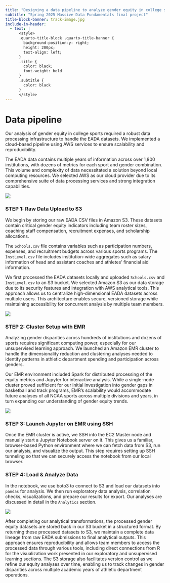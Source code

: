 ```yaml
---
title: "Designing a data pipeline to analyze gender equity in college sports"
subtitle: "Spring 2025 Massive Data Fundamentals final project"
title-block-banner: track-image.jpg
include-in-header:
  - text: |
      <style>
      .quarto-title-block .quarto-title-banner {
        background-position-y: right;
        height: 200px;
        text-align: left;
      }
      .title {
        color: black;
        font-weight: bold
      }
      .subtitle {
        color: black
      }
      </style>
---
```


# Data pipeline

Our analysis of gender equity in college sports required a robust data processing infrastructure to handle the EADA datasets. We implemented a cloud-based pipeline using AWS services to ensure scalability and reproducibility.

The EADA data contains multiple years of information across over 1,800 institutions, with dozens of metrics for each sport and gender combination. This volume and complexity of data necessitated a solution beyond local computing resources. We selected AWS as our cloud provider due to its comprehensive suite of data processing services and strong integration capabilities.

![](04_FinalReport/_images/pipeline.png)

### STEP 1: Raw Data Upload to S3

We begin by storing our raw EADA CSV files in Amazon S3. These datasets contain critical gender equity indicators including team roster sizes, coaching staff compensation, recruitment expenses, and scholarship allocations.

The `Schools.csv` file contains variables such as participation numbers, expenses, and recruitment budgets across various sports programs. The `InstLevel.csv` file includes institution-wide aggregates such as salary information of head and assistant coaches and athletes’ financial aid information. 

We first processed the EADA datasets locally and uploaded `Schools.csv` and `InstLevel.csv` to an S3 bucket. We selected Amazon S3 as our data storage due to its security features and integration with AWS analytical tools. This approach allows us to centralize high-dimensional EADA datasets across multiple users. This architecture enables secure, versioned storage while maintaining accessibility for concurrent analysis by multiple team members. 

![](04_FinalReport/_images/s3.png)

### STEP 2: Cluster Setup with EMR

Analyzing gender disparities across hundreds of institutions and dozens of sports requires significant computing power, especially for our unsupervised learning approach. We launched an Amazon EMR cluster to handle the dimensionality reduction and clustering analyses needed to identify patterns in athletic department spending and participation across genders.

Our EMR environment included Spark for distributed processing of the equity metrics and Jupyter for interactive analysis. While a single-node cluster proved sufficient for our initial investigation into gender gaps in basketball and track programs, EMR's scalability would accommodate future analyses of all NCAA sports across multiple divisions and years, in turn expanding our understanding of gender equity trends.

![](04_FinalReport/_images/emr_cluster.png)

### STEP 3: Launch Jupyter on EMR using SSH

Once the EMR cluster is active, we SSH into the EC2 Master node and manually start a Jupyter Notebook server on it.
This gives us a familiar, browser-based Python environment where we can fetch data from S3, run our analysis, and visualize the output. This step requires setting up SSH tunneling so that we can securely access the notebook from our local browser.

### STEP 4: Load & Analyze Data

In the notebook, we use boto3 to connect to S3 and load our datasets into `pandas` for analysis. We then run exploratory data analysis, correlation checks, visualizations, and prepare our results for export. Our analyses are discussed in detail in the `Analytics` section.

![](04_FinalReport/_images/s3results.png)

After completing our analytical transformations, the processed gender equity datasets are stored back in our S3 bucket in a structured format.  By returning these processed datasets to S3, we maintain a complete data lineage from raw EADA submissions to final analytical outputs. This approach ensures reproducibility and allows team members to access the processed data through various tools, including direct connections from R for the visualization work presented in our exploratory and unsupervised learning sections. The S3 storage also facilitates version control as we refine our equity analyses over time, enabling us to track changes in gender disparities across multiple academic years of athletic department operations.